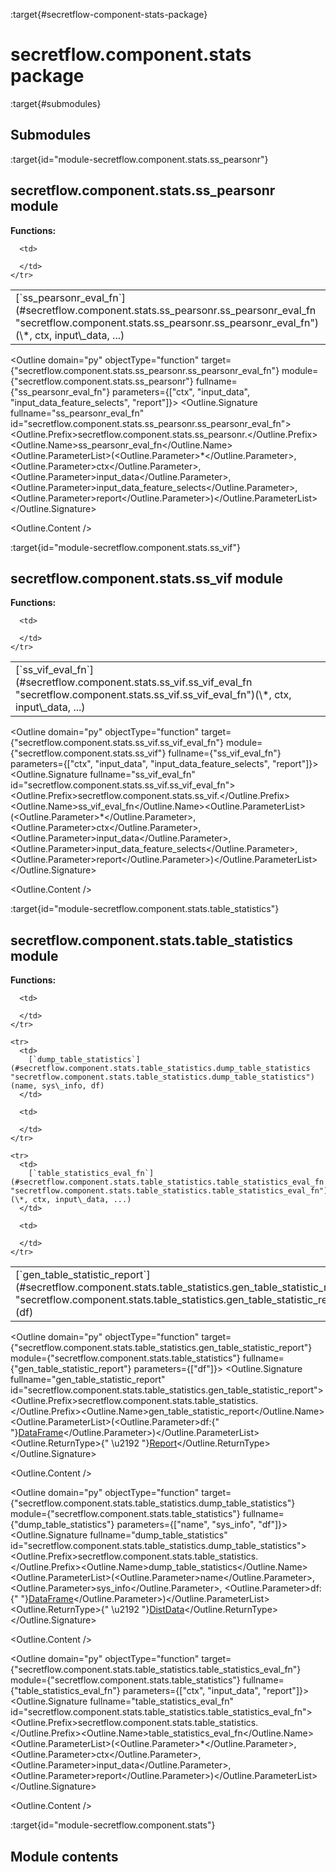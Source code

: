 :target{#secretflow-component-stats-package}

# secretflow\.component.stats package

:target{#submodules}

## Submodules

:target{id="module-secretflow.component.stats.ss_pearsonr"}

## secretflow\.component.stats.ss\_pearsonr module

<strong>Functions:</strong>

<table>
  <tbody>
    <tr>
      <td>
        [`ss_pearsonr_eval_fn`](#secretflow.component.stats.ss_pearsonr.ss_pearsonr_eval_fn "secretflow.component.stats.ss_pearsonr.ss_pearsonr_eval_fn")(\*, ctx, input\_data, ...)
      </td>

      <td>

      </td>
    </tr>
  </tbody>
</table>

<Outline domain="py" objectType="function" target={"secretflow.component.stats.ss_pearsonr.ss_pearsonr_eval_fn"} module={"secretflow.component.stats.ss_pearsonr"} fullname={"ss_pearsonr_eval_fn"} parameters={["ctx", "input_data", "input_data_feature_selects", "report"]}>
  <Outline.Signature fullname="ss_pearsonr_eval_fn" id="secretflow.component.stats.ss_pearsonr.ss_pearsonr_eval_fn">
    <Outline.Prefix>secretflow\.component.stats.ss\_pearsonr.</Outline.Prefix><Outline.Name>ss\_pearsonr\_eval\_fn</Outline.Name><Outline.ParameterList><span>(</span><Outline.Parameter><span>\*</span></Outline.Parameter>, <Outline.Parameter><span className="name">ctx</span></Outline.Parameter>, <Outline.Parameter><span className="name">input\_data</span></Outline.Parameter>, <Outline.Parameter><span className="name">input\_data\_feature\_selects</span></Outline.Parameter>, <Outline.Parameter><span className="name">report</span></Outline.Parameter><span>)</span></Outline.ParameterList>
  </Outline.Signature>

  <Outline.Content />
</Outline>

:target{id="module-secretflow.component.stats.ss_vif"}

## secretflow\.component.stats.ss\_vif module

<strong>Functions:</strong>

<table>
  <tbody>
    <tr>
      <td>
        [`ss_vif_eval_fn`](#secretflow.component.stats.ss_vif.ss_vif_eval_fn "secretflow.component.stats.ss_vif.ss_vif_eval_fn")(\*, ctx, input\_data, ...)
      </td>

      <td>

      </td>
    </tr>
  </tbody>
</table>

<Outline domain="py" objectType="function" target={"secretflow.component.stats.ss_vif.ss_vif_eval_fn"} module={"secretflow.component.stats.ss_vif"} fullname={"ss_vif_eval_fn"} parameters={["ctx", "input_data", "input_data_feature_selects", "report"]}>
  <Outline.Signature fullname="ss_vif_eval_fn" id="secretflow.component.stats.ss_vif.ss_vif_eval_fn">
    <Outline.Prefix>secretflow\.component.stats.ss\_vif.</Outline.Prefix><Outline.Name>ss\_vif\_eval\_fn</Outline.Name><Outline.ParameterList><span>(</span><Outline.Parameter><span>\*</span></Outline.Parameter>, <Outline.Parameter><span className="name">ctx</span></Outline.Parameter>, <Outline.Parameter><span className="name">input\_data</span></Outline.Parameter>, <Outline.Parameter><span className="name">input\_data\_feature\_selects</span></Outline.Parameter>, <Outline.Parameter><span className="name">report</span></Outline.Parameter><span>)</span></Outline.ParameterList>
  </Outline.Signature>

  <Outline.Content />
</Outline>

:target{id="module-secretflow.component.stats.table_statistics"}

## secretflow\.component.stats.table\_statistics module

<strong>Functions:</strong>

<table>
  <tbody>
    <tr>
      <td>
        [`gen_table_statistic_report`](#secretflow.component.stats.table_statistics.gen_table_statistic_report "secretflow.component.stats.table_statistics.gen_table_statistic_report")(df)
      </td>

      <td>

      </td>
    </tr>

    <tr>
      <td>
        [`dump_table_statistics`](#secretflow.component.stats.table_statistics.dump_table_statistics "secretflow.component.stats.table_statistics.dump_table_statistics")(name, sys\_info, df)
      </td>

      <td>

      </td>
    </tr>

    <tr>
      <td>
        [`table_statistics_eval_fn`](#secretflow.component.stats.table_statistics.table_statistics_eval_fn "secretflow.component.stats.table_statistics.table_statistics_eval_fn")(\*, ctx, input\_data, ...)
      </td>

      <td>

      </td>
    </tr>
  </tbody>
</table>

<Outline domain="py" objectType="function" target={"secretflow.component.stats.table_statistics.gen_table_statistic_report"} module={"secretflow.component.stats.table_statistics"} fullname={"gen_table_statistic_report"} parameters={["df"]}>
  <Outline.Signature fullname="gen_table_statistic_report" id="secretflow.component.stats.table_statistics.gen_table_statistic_report">
    <Outline.Prefix>secretflow\.component.stats.table\_statistics.</Outline.Prefix><Outline.Name>gen\_table\_statistic\_report</Outline.Name><Outline.ParameterList><span>(</span><Outline.Parameter><span className="name">df</span><span>:</span><span>{" "}</span><span className="name">[DataFrame](https://pandas.pydata.org/pandas-docs/dev/reference/api/pandas.DataFrame.html#pandas.DataFrame "(in pandas v2.2.0dev0+195.gfaeedade79)")</span></Outline.Parameter><span>)</span></Outline.ParameterList><Outline.ReturnType><span>{" \u2192 "}</span>[Report](secretflow.protos.protos.component.mdx#secretflow.protos.component.report_pb2.Report "secretflow.protos.component.report_pb2.Report")</Outline.ReturnType>
  </Outline.Signature>

  <Outline.Content />
</Outline>

<Outline domain="py" objectType="function" target={"secretflow.component.stats.table_statistics.dump_table_statistics"} module={"secretflow.component.stats.table_statistics"} fullname={"dump_table_statistics"} parameters={["name", "sys_info", "df"]}>
  <Outline.Signature fullname="dump_table_statistics" id="secretflow.component.stats.table_statistics.dump_table_statistics">
    <Outline.Prefix>secretflow\.component.stats.table\_statistics.</Outline.Prefix><Outline.Name>dump\_table\_statistics</Outline.Name><Outline.ParameterList><span>(</span><Outline.Parameter><span className="name">name</span></Outline.Parameter>, <Outline.Parameter><span className="name">sys\_info</span></Outline.Parameter>, <Outline.Parameter><span className="name">df</span><span>:</span><span>{" "}</span><span className="name">[DataFrame](https://pandas.pydata.org/pandas-docs/dev/reference/api/pandas.DataFrame.html#pandas.DataFrame "(in pandas v2.2.0dev0+195.gfaeedade79)")</span></Outline.Parameter><span>)</span></Outline.ParameterList><Outline.ReturnType><span>{" \u2192 "}</span>[DistData](secretflow.protos.protos.component.mdx#secretflow.protos.component.data_pb2.DistData "secretflow.protos.component.data_pb2.DistData")</Outline.ReturnType>
  </Outline.Signature>

  <Outline.Content />
</Outline>

<Outline domain="py" objectType="function" target={"secretflow.component.stats.table_statistics.table_statistics_eval_fn"} module={"secretflow.component.stats.table_statistics"} fullname={"table_statistics_eval_fn"} parameters={["ctx", "input_data", "report"]}>
  <Outline.Signature fullname="table_statistics_eval_fn" id="secretflow.component.stats.table_statistics.table_statistics_eval_fn">
    <Outline.Prefix>secretflow\.component.stats.table\_statistics.</Outline.Prefix><Outline.Name>table\_statistics\_eval\_fn</Outline.Name><Outline.ParameterList><span>(</span><Outline.Parameter><span>\*</span></Outline.Parameter>, <Outline.Parameter><span className="name">ctx</span></Outline.Parameter>, <Outline.Parameter><span className="name">input\_data</span></Outline.Parameter>, <Outline.Parameter><span className="name">report</span></Outline.Parameter><span>)</span></Outline.ParameterList>
  </Outline.Signature>

  <Outline.Content />
</Outline>

:target{id="module-secretflow.component.stats"}

## Module contents
